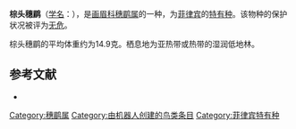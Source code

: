 {{Speciesbox
| name = 棕头穗鹛
| image = Sterrhoptilus capitalis capitalis Smit.jpg
| status = LC | status_system = IUCN3.1
| genus = Stachyris
| species = capitalis
| authority = Tweeddale, 1877
| range_map = 
}}

'''棕头穗鹛'''（[[学名|学名]]：{{lang|la|''Stachyris capitalis''}}），是[[画眉科|画眉科]][[穗鹛属|穗鹛属]]的一种，为[[菲律宾|菲律宾]]的[[特有种|特有种]]。该物种的保护状况被评为[[无危|无危]]。

棕头穗鹛的平均体重约为14.9克。栖息地为亚热带或热带的湿润低地林。

== 参考文献 ==
*{{cite web|url=http://www.birdlife.org/datazone/speciesfactsheet.php?id=7915&m=0|title=Stachyris capitalis|publisher=[[国际鸟盟|BirdLife.org]]|accessdate=2011-06-27}}
{{Taxonbar|from=Q1091330}}

[[Category:穗鹛属|Category:穗鹛属]]
[[Category:由机器人创建的鸟类条目|Category:由机器人创建的鸟类条目]]
[[Category:菲律宾特有种|Category:菲律宾特有种]]